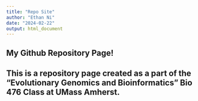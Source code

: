 ```yaml
---
title: "Repo Site"
author: "Ethan Ni"
date: "2024-02-22"
output: html_document
---
```


## My Github Repository Page!

## This is a repository page created as a part of the "Evolutionary Genomics and Bioinformatics" Bio 476 Class at UMass Amherst.



